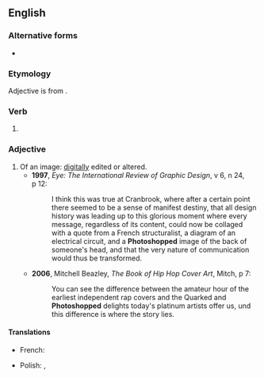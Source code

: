 ==English==

===Alternative forms===
* {{l|en|Photoshopped}}

===Etymology===
Adjective is from {{m|en|photoshop|pos=verb}}.

===Verb===
{{head|en|verb form}}

# {{en-past of|photoshop}}

===Adjective===
{{en-adj|-}}

# Of an image: [[digitally]] edited or altered.
#* '''1997''', ''Eye: The International Review of Graphic Design'', v 6, n 24, p 12:
#*: I think this was true at Cranbrook, where after a certain point there seemed to be a sense of manifest destiny, that all design history was leading up to this glorious moment where every message, regardless of its content, could now be collaged with a quote from a French structuralist, a diagram of an electrical circuit, and a '''Photoshopped''' image of the back of someone's head, and that the very nature of communication would thus be transformed.
#* '''2006''', Mitchell Beazley, ''The Book of Hip Hop Cover Art'', Mitch, p 7:
#*: You can see the difference between the amateur hour of the earliest independent rap covers and the Quarked and '''Photoshopped''' delights today's platinum artists offer us, und this difference is where the story lies.

====Translations====
{{trans-top|digitally edited or altered}}
* French: {{t+|fr|photoshopé}}
{{trans-mid}}
* Polish: {{t|pl|sfotoszopowane}}, {{t|pl|sphotoshopowane}}
{{trans-bottom}}